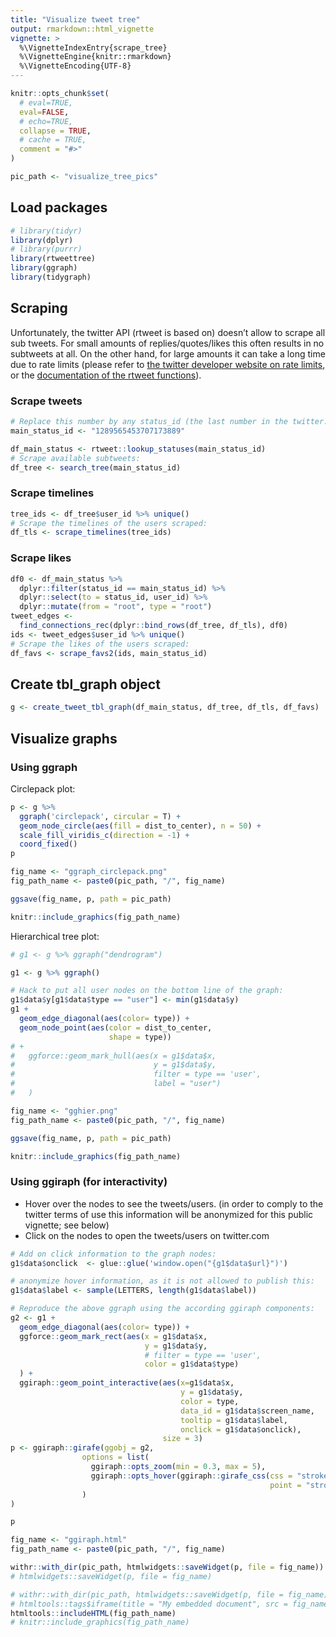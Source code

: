 ```yaml
---
title: "Visualize tweet tree"
output: rmarkdown::html_vignette
vignette: >
  %\VignetteIndexEntry{scrape_tree}
  %\VignetteEngine{knitr::rmarkdown}
  %\VignetteEncoding{UTF-8}
---
```


```r
knitr::opts_chunk$set(
  # eval=TRUE,
  eval=FALSE,
  # echo=TRUE,
  collapse = TRUE,
  # cache = TRUE,
  comment = "#>"
)

pic_path <- "visualize_tree_pics"
```

## Load packages

```r
# library(tidyr)
library(dplyr)
# library(purrr)
library(rtweettree)
library(ggraph)
library(tidygraph)
```

## Scraping 

Unfortunately, the twitter API (rtweet is based on) doesn't allow to scrape all sub tweets. 
For small amounts of replies/quotes/likes this often results in no subtweets at all.
On the other hand, for large amounts it can take a long time due to rate limits (please refer to [the twitter developer website on rate limits](https://developer.twitter.com/en/docs/basics/rate-limiting), or the [documentation of the rtweet functions](https://docs.ropensci.org/rtweet/reference/index.html)).

### Scrape tweets

```r
# Replace this number by any status_id (the last number in the twitter.com url of a tweet):
main_status_id <- "1289565453707173889"
```


```r
df_main_status <- rtweet::lookup_statuses(main_status_id)
# Scrape available subtweets:
df_tree <- search_tree(main_status_id)
```

### Scrape timelines

```r
tree_ids <- df_tree$user_id %>% unique()
# Scrape the timelines of the users scraped:
df_tls <- scrape_timelines(tree_ids)
```

### Scrape likes

```r
df0 <- df_main_status %>%
  dplyr::filter(status_id == main_status_id) %>%
  dplyr::select(to = status_id, user_id) %>%
  dplyr::mutate(from = "root", type = "root")
tweet_edges <-
  find_connections_rec(dplyr::bind_rows(df_tree, df_tls), df0)
ids <- tweet_edges$user_id %>% unique()
# Scrape the likes of the users scraped:
df_favs <- scrape_favs2(ids, main_status_id)
```

## Create tbl_graph object

```r
g <- create_tweet_tbl_graph(df_main_status, df_tree, df_tls, df_favs)
```


## Visualize graphs

### Using ggraph

Circlepack plot:

```r
p <- g %>%
  ggraph('circlepack', circular = T) +
  geom_node_circle(aes(fill = dist_to_center), n = 50) +
  scale_fill_viridis_c(direction = -1) +
  coord_fixed()
p
```


```r
fig_name <- "ggraph_circlepack.png"
fig_path_name <- paste0(pic_path, "/", fig_name)
```


```r
ggsave(fig_name, p, path = pic_path)
```


```r
knitr::include_graphics(fig_path_name)
```


Hierarchical tree plot:

```r
# g1 <- g %>% ggraph("dendrogram")

g1 <- g %>% ggraph()

# Hack to put all user nodes on the bottom line of the graph:
g1$data$y[g1$data$type == "user"] <- min(g1$data$y)
g1 +
  geom_edge_diagonal(aes(color= type)) +
  geom_node_point(aes(color = dist_to_center,
                      shape = type))
# +
#   ggforce::geom_mark_hull(aes(x = g1$data$x,
#                               y = g1$data$y,
#                               filter = type == 'user',
#                               label = "user")
#   )
```

```r
fig_name <- "gghier.png"
fig_path_name <- paste0(pic_path, "/", fig_name)
```


```r
ggsave(fig_name, p, path = pic_path)
```


```r
knitr::include_graphics(fig_path_name)
```

### Using ggiraph (for interactivity)

* Hover over the nodes to see the tweets/users. (in order to comply to the twitter terms of use this information will be anonymized for this public vignette; see below)
* Click on the nodes to open the tweets/users on twitter.com

```r
# Add on click information to the graph nodes:
g1$data$onclick  <- glue::glue('window.open("{g1$data$url}")')

# anonymize hover information, as it is not allowed to publish this:
g1$data$label <- sample(LETTERS, length(g1$data$label))

# Reproduce the above ggraph using the according ggiraph components:
g2 <- g1 +
  geom_edge_diagonal(aes(color= type)) +
  ggforce::geom_mark_rect(aes(x = g1$data$x,
                              y = g1$data$y,
                              # filter = type == 'user',
                              color = g1$data$type)
  ) +
  ggiraph::geom_point_interactive(aes(x=g1$data$x,
                                      y = g1$data$y,
                                      color = type,
                                      data_id = g1$data$screen_name,
                                      tooltip = g1$data$label,
                                      onclick = g1$data$onclick),
                                  size = 3)
p <- ggiraph::girafe(ggobj = g2,
                options = list(
                  ggiraph::opts_zoom(min = 0.3, max = 5),
                  ggiraph::opts_hover(ggiraph::girafe_css(css = "stroke:yellow;",
                                                          point = "stroke-width:6px"))
                )
)

p
```

```r
fig_name <- "ggiraph.html"
fig_path_name <- paste0(pic_path, "/", fig_name)
```


```r

withr::with_dir(pic_path, htmlwidgets::saveWidget(p, file = fig_name)) 
# htmlwidgets::saveWidget(p, file = fig_name)
```


```r
# withr::with_dir(pic_path, htmlwidgets::saveWidget(p, file = fig_name)) 
# htmltools::tags$iframe(title = "My embedded document", src = fig_name)
htmltools::includeHTML(fig_path_name)
# knitr::include_graphics(fig_path_name)
```


